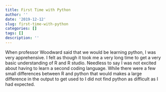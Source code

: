 ```yaml
---
title: First Time with Python
author: ''
date: '2019-12-12'
slug: first-time-with-python
categories: []
tags: []
description: ''
---
```

When professor Woodward said that we would be learning python, I was very apprehensive. 
I felt as though it took me a very long time to get a very basic understanding of R and R studio. Needless to say I was not excited about having to learn a second coding language.
While there were a few small differences between R and python that would makes a large difference in the output to get used to I did not find python as difficult as I had expected. 

